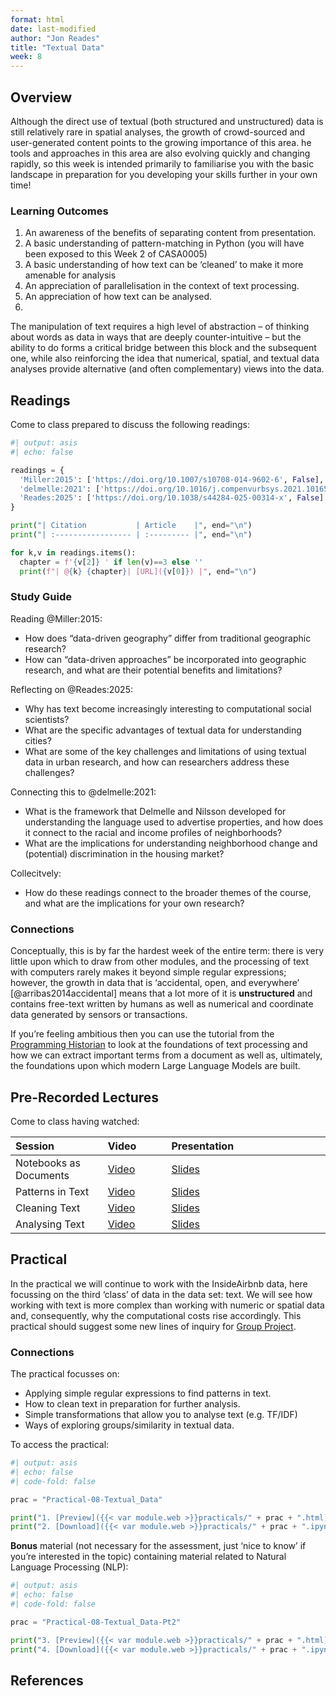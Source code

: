 ```yaml
---
format: html
date: last-modified
author: "Jon Reades"
title: "Textual Data"
week: 8
---
```


## Overview

Although the direct use of textual (both structured and unstructured) data is still relatively rare in spatial analyses, the growth of crowd-sourced and user-generated content points to the growing importance of this area. he tools and approaches in this area are also evolving quickly and changing rapidly, so this week is intended primarily to familiarise you with the basic landscape in preparation for you developing your skills further in your own time!

::: {.callout-important}

### Learning Outcomes

1. An awareness of the benefits of separating content from presentation. 
2. A basic understanding of pattern-matching in Python (you will have been exposed to this Week 2 of CASA0005)
3. A basic understanding of how text can be 'cleaned' to make it more amenable for analysis
4. An appreciation of parallelisation in the context of text processing.
5. An appreciation of how text can be analysed.
6. 
:::

The manipulation of text requires a high level of abstraction -- of thinking about words as data in ways that are deeply counter-intuitive -- but the ability to do forms a critical bridge between this block and the subsequent one, while also reinforcing the idea that numerical, spatial, and textual data analyses provide alternative (and often complementary) views into the data. 

## Readings

Come to class prepared to discuss the following readings:

```python
#| output: asis
#| echo: false

readings = {
  'Miller:2015': ['https://doi.org/10.1007/s10708-014-9602-6', False],
  'delmelle:2021': ['https://doi.org/10.1016/j.compenvurbsys.2021.101658', False],
  'Reades:2025': ['https://doi.org/10.1038/s44284-025-00314-x', False]
}

print("| Citation           | Article    |", end="\n")
print("| :----------------- | :--------- |", end="\n")

for k,v in readings.items():
  chapter = f'{v[2]} ' if len(v)==3 else ''
  print(f"| @{k} {chapter}| [URL]({v[0]}) |", end="\n")

```

### Study Guide

Reading @Miller:2015:

- How does "data-driven geography" differ from traditional geographic research?
- How can "data-driven approaches" be incorporated into geographic research, and what are their potential benefits and limitations?

Reflecting on @Reades:2025:

- Why has text become increasingly interesting to computational social scientists?
- What are the specific advantages of textual data for understanding cities?
- What are some of the key challenges and limitations of using textual data in urban research, and how can researchers address these challenges?

Connecting this to @delmelle:2021:

- What is the framework that Delmelle and Nilsson developed for understanding the language used to advertise properties, and how does it connect to the racial and income profiles of neighborhoods?
- What are the implications for understanding neighborhood change and (potential) discrimination in the housing market?

Collecitvely: 

- How do these readings connect to the broader themes of the course, and what are the implications for your own research?

::: {.callout-tip}

### Connections

Conceptually, this is by far the hardest week of the entire term: there is very little upon which to draw from other modules, and the processing of text with computers rarely makes it beyond simple regular expressions; however, the growth in data that is 'accidental, open, and everywhere' [@arribas2014accidental] means that a lot more of it is **unstructured** and contains free-text written by humans as well as numerical and coordinate data generated by sensors or transactions.

:::

If you're feeling ambitious then you can use the tutorial from the [Programming Historian](https://programminghistorian.org) to look at the foundations of text processing and how we can extract important terms from a document as well as, ultimately, the foundations upon which modern Large Language Models are built. 

## Pre-Recorded Lectures

Come to class having watched:

| Session | Video | Presentation | 
| :------ | :---- | :----------- | 
| Notebooks as Documents | [Video]({{< var vids.notebooks >}}) | [Slides](../lectures/{{< meta week >}}.1-Notebooks_as_Documents.qmd) | 
| Patterns in Text | [Video]({{< var vids.patterns >}}) | [Slides](../lectures/{{< meta week >}}.2-Patterns_in_Text.qmd) | 
| Cleaning Text | [Video]({{< var vids.cleaning >}}) | [Slides](../lectures/{{< meta week >}}.3-Cleaning_Text.qmd) | 
| Analysing Text | [Video]({{< var vids.analysing >}}) | [Slides](../lectures/{{< meta week >}}.4-Analysing_Text.qmd) | 

## Practical

In the practical we will continue to work with the InsideAirbnb data, here focussing on the third 'class' of data in the data set: text. We will see how working with text is more complex than working with numeric or spatial data and, consequently, why the computational costs rise accordingly. This practical should suggest some new lines of inquiry for [Group Project](../assessments/group.qmd).

::: {.callout-tip}

### Connections

The practical focusses on:

- Applying simple regular expressions to find patterns in text.
- How to clean text in preparation for further analysis.
- Simple transformations that allow you to analyse text (e.g. TF/IDF)
- Ways of exploring groups/similarity in textual data.

:::

To access the practical:

```python
#| output: asis
#| echo: false
#| code-fold: false

prac = "Practical-08-Textual_Data"

print("1. [Preview]({{< var module.web >}}practicals/" + prac + ".html)")
print("2. [Download]({{< var module.web >}}practicals/" + prac + ".ipynb)")

```

**Bonus** material (not necessary for the assessment, just 'nice to know' if you're interested in the topic) containing material related to Natural Language Processing (NLP): 

```python
#| output: asis
#| echo: false
#| code-fold: false

prac = "Practical-08-Textual_Data-Pt2"

print("3. [Preview]({{< var module.web >}}practicals/" + prac + ".html)")
print("4. [Download]({{< var module.web >}}practicals/" + prac + ".ipynb)")

```

## References
